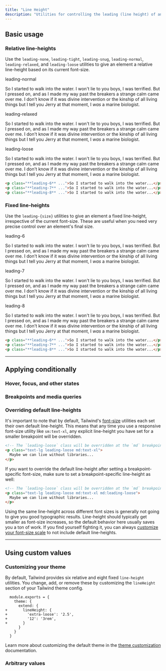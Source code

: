 ```yaml
---
title: "Line Height"
description: "Utilities for controlling the leading (line height) of an element."
---
```




## Basic usage

### Relative line-heights

Use the `leading-none`, `leading-tight`, `leading-snug`, `leading-normal`, `leading-relaxed`, and `leading-loose` utilities to give an element a relative line-height based on its current font-size.

<Example>
  <div class="flex flex-col gap-8">
    <div>
      <span class="font-medium text-sm text-gray-500 font-mono mb-3">leading-normal</span>
      <p class="leading-normal text-normal text-gray-900">
        So I started to walk into the water. I won't lie to you boys, I was terrified. But I pressed on, and as I made my way past the breakers a strange calm came over me. I don't know if it was divine intervention or the kinship of all living things but I tell you Jerry at that moment, I <em>was</em> a marine biologist.
      </p>
    </div>
    <div>
      <span class="font-medium text-sm text-gray-500 font-mono mb-3">leading-relaxed</span>
      <p class="leading-relaxed text-normal text-gray-900">
        So I started to walk into the water. I won't lie to you boys, I was terrified. But I pressed on, and as I made my way past the breakers a strange calm came over me. I don't know if it was divine intervention or the kinship of all living things but I tell you Jerry at that moment, I <em>was</em> a marine biologist.
      </p>
    </div>
    <div>
      <span class="font-medium text-sm text-gray-500 font-mono mb-3">leading-loose</span>
      <p class="leading-loose text-normal text-gray-900">
        So I started to walk into the water. I won't lie to you boys, I was terrified. But I pressed on, and as I made my way past the breakers a strange calm came over me. I don't know if it was divine intervention or the kinship of all living things but I tell you Jerry at that moment, I <em>was</em> a marine biologist.
      </p>
    </div>
  </div>
</Example>

```html
<p class="**leading-6** ...">So I started to walk into the water...</p>
<p class="**leading-7** ...">So I started to walk into the water...</p>
<p class="**leading-8** ...">So I started to walk into the water...</p>
```

### Fixed line-heights

Use the `leading-{size}` utilities to give an element a fixed line-height, irrespective of the current font-size. These are useful when you need very precise control over an element's final size.

<Example>
  <div class="flex flex-col gap-8">
    <div>
      <span class="font-medium text-sm text-gray-500 font-mono mb-3">leading-6</span>
      <p class="leading-6 text-normal text-gray-900">
        So I started to walk into the water. I won't lie to you boys, I was terrified. But I pressed on, and as I made my way past the breakers a strange calm came over me. I don't know if it was divine intervention or the kinship of all living things but I tell you Jerry at that moment, I <em>was</em> a marine biologist.
      </p>
    </div>
    <div>
      <span class="font-medium text-sm text-gray-500 font-mono mb-3">leading-7</span>
      <p class="leading-7 text-normal text-gray-900">
        So I started to walk into the water. I won't lie to you boys, I was terrified. But I pressed on, and as I made my way past the breakers a strange calm came over me. I don't know if it was divine intervention or the kinship of all living things but I tell you Jerry at that moment, I <em>was</em> a marine biologist.
      </p>
    </div>
    <div>
      <span class="font-medium text-sm text-gray-500 font-mono mb-3">leading-8</span>
      <p class="leading-8 text-normal text-gray-900">
        So I started to walk into the water. I won't lie to you boys, I was terrified. But I pressed on, and as I made my way past the breakers a strange calm came over me. I don't know if it was divine intervention or the kinship of all living things but I tell you Jerry at that moment, I <em>was</em> a marine biologist.
      </p>
    </div>
  </div>
</Example>

```html
<p class="**leading-6** ...">So I started to walk into the water...</p>
<p class="**leading-7** ...">So I started to walk into the water...</p>
<p class="**leading-8** ...">So I started to walk into the water...</p>
```

---

## <Heading ignore>Applying conditionally</Heading>

### <Heading ignore>Hover, focus, and other states</Heading>

<HoverFocusAndOtherStates defaultClass="leading-none" featuredClass="leading-loose" element="p"  />

### <Heading ignore>Breakpoints and media queries</Heading>

<BreakpointsAndMediaQueries defaultClass="leading-none" featuredClass="leading-loose" element="p"  />

### Overriding default line-heights

It's important to note that by default, Tailwind's [font-size](/docs/font-size) utilities each set their own default line-height. This means that any time you use a responsive font-size utility like `sm:text-xl`, any explicit line-height you have set for a smaller breakpoint will be overridden.

```html
<!-- The `leading-loose` class will be overridden at the `md` breakpoint -->
<p class="text-lg leading-loose md:text-xl">
  Maybe we can live without libraries...
</p>
```

If you want to override the default line-height after setting a breakpoint-specific font-size, make sure to set a breakpoint-specific line-height as well:

```html
<!-- The `leading-loose` class will be overridden at the `md` breakpoint -->
<p class="text-lg leading-loose md:text-xl md:leading-loose">
  Maybe we can live without libraries...
</p>
```

Using the same line-height across different font sizes is generally not going to give you good typographic results. Line-height should typically get smaller as font-size increases, so the default behavior here usually saves you a ton of work. If you find yourself fighting it, you can always [customize your font-size scale](https://tailwindcss.com/docs/font-size#customizing) to not include default line-heights.

---

## Using custom values

### Customizing your theme

By default, Tailwind provides six relative and eight fixed `line-height` utilities. You change, add, or remove these by customizing the `lineHeight` section of your Tailwind theme config.

```diff-js tailwind.config.js
  module.exports = {
    theme: {
      extend: {
+       lineHeight: {
+         'extra-loose': '2.5',
+         '12': '3rem',
+       }
      }
    }
  }
```

Learn more about customizing the default theme in the [theme customization](/docs/theme#customizing-the-default-theme) documentation.

### Arbitrary values

<ArbitraryValues property="line-height" featuredClass="leading-[3rem]" element="p" />

